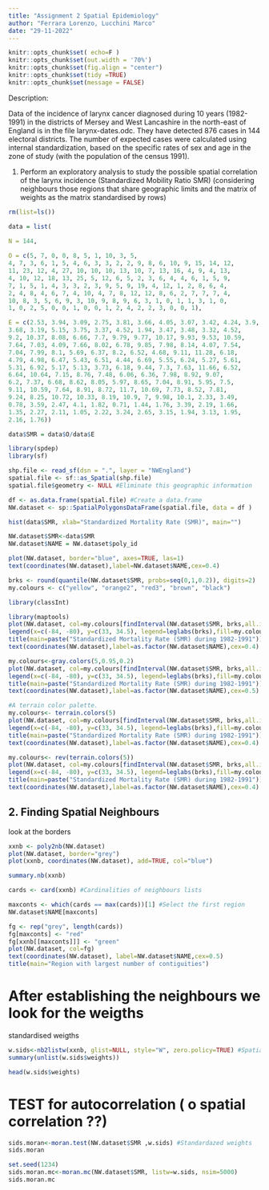 ```yaml
---
title: "Assignment 2 Spatial Epidemiology"
author: "Ferrara Lorenzo, Lucchini Marco"
date: "29-11-2022"
---
```


```r
knitr::opts_chunk$set( echo=F )
knitr::opts_chunk$set(out.width = '70%')
knitr::opts_chunk$set(fig.align = "center")
knitr::opts_chunk$set(tidy =TRUE)
knitr::opts_chunk$set(message = FALSE)
```

Description:

Data of the incidence of larynx cancer diagnosed during 10 years (1982-1991) in the districts of Mersey and West Lancashire in the north-east of England is in the file larynx-dates.odc. They have detected 876 cases in 144 electoral districts. The number of expected cases were calculated using internal standardization, based on the specific rates of sex and age in the zone of
study (with the population of the census 1991). 

1) Perform an exploratory analysis to study the possible spatial correlation of the larynx incidence (Standardized Mobility Ratio SMR) (considering neighbours those regions that share geographic limits and the matrix of weights as the matrix standardised by rows)

```r
rm(list=ls())

data = list(

N = 144, 
            
O = c(5, 7, 0, 0, 8, 5, 1, 10, 3, 5, 
4, 7, 3, 6, 1, 5, 4, 6, 3, 3, 2, 2, 9, 8, 6, 10, 9, 15, 14, 12, 
11, 23, 12, 4, 27, 10, 10, 10, 13, 10, 7, 13, 16, 4, 9, 4, 13, 
4, 10, 12, 18, 13, 25, 5, 12, 6, 5, 2, 3, 6, 4, 4, 6, 1, 5, 9, 
7, 1, 5, 1, 4, 3, 3, 2, 3, 9, 5, 9, 19, 4, 12, 1, 2, 8, 6, 4, 
2, 4, 8, 4, 6, 7, 4, 10, 4, 7, 8, 12, 12, 8, 6, 2, 7, 7, 7, 4, 
10, 8, 3, 5, 6, 9, 3, 10, 9, 8, 9, 6, 3, 1, 0, 1, 1, 3, 1, 0, 
1, 0, 2, 5, 0, 0, 1, 0, 0, 1, 2, 4, 2, 2, 3, 0, 0, 1), 

E = c(2.53, 3.94, 3.09, 2.75, 3.81, 3.66, 4.05, 3.07, 3.42, 4.24, 3.9, 3.58, 
3.68, 3.19, 5.15, 3.75, 3.37, 4.52, 1.94, 3.47, 3.48, 3.32, 4.52, 
9.2, 10.37, 8.08, 6.66, 7.7, 9.79, 9.77, 10.17, 9.93, 9.53, 10.59, 
7.64, 7.03, 4.09, 7.66, 8.02, 6.78, 9.85, 7.98, 8.14, 4.07, 7.54, 
7.04, 7.99, 8.1, 5.69, 6.37, 8.2, 6.52, 4.68, 9.11, 11.28, 6.18, 
4.79, 4.98, 6.47, 5.43, 6.51, 4.44, 6.69, 5.55, 6.24, 5.27, 5.61, 
5.31, 6.92, 5.17, 5.13, 3.73, 6.18, 9.44, 7.3, 7.63, 11.66, 6.52, 
6.64, 10.64, 7.15, 8.76, 7.48, 6.06, 6.36, 7.98, 8.92, 9.07, 
6.2, 7.37, 6.68, 8.62, 8.05, 5.97, 8.65, 7.04, 8.91, 5.95, 7.5, 
9.11, 10.59, 7.64, 8.91, 8.72, 11.7, 10.69, 7.73, 8.52, 7.81, 
9.24, 8.25, 10.72, 10.33, 8.19, 10.9, 7, 9.98, 10.1, 2.33, 3.49, 
0.78, 3.59, 2.47, 4.1, 1.82, 0.71, 1.44, 1.76, 3.39, 2.19, 1.66, 
1.35, 2.27, 2.11, 1.05, 2.22, 3.24, 2.65, 3.15, 1.94, 3.13, 1.95, 
2.16, 1.76))

data$SMR = data$O/data$E
```

```r
library(spdep)
library(sf)

shp.file <- read_sf(dsn = ".", layer = "NWEngland")
spatial.file <- sf::as_Spatial(shp.file)
spatial.file$geometry <- NULL #Eliminate this geographic information
```

```r
df <- as.data.frame(spatial.file) #Create a data.frame
NW.dataset <- sp::SpatialPolygonsDataFrame(spatial.file, data = df )
```

```r
hist(data$SMR, xlab="Standardized Mortality Rate (SMR)", main="")
```

```r
NW.dataset$SMR<-data$SMR
NW.dataset$NAME = NW.dataset$poly_id

plot(NW.dataset, border="blue", axes=TRUE, las=1)
text(coordinates(NW.dataset),label=NW.dataset$NAME,cex=0.4)
```

```r
brks <- round(quantile(NW.dataset$SMR, probs=seq(0,1,0.2)), digits=2)
my.colours <- c("yellow", "orange2", "red3", "brown", "black")
```

```r
library(classInt)
```

```r
library(maptools)
plot(NW.dataset, col=my.colours[findInterval(NW.dataset$SMR, brks,all.inside=TRUE)])
legend(x=c(-84, -80), y=c(33, 34.5), legend=leglabs(brks),fill=my.colours, bty="n",cex=0.5)
title(main=paste("Standardized Mortality Rate (SMR) during 1982-1991"))
text(coordinates(NW.dataset),label=as.factor(NW.dataset$NAME),cex=0.4)
```

```r
my.colours<-gray.colors(5,0.95,0.2)
plot(NW.dataset, col=my.colours[findInterval(NW.dataset$SMR, brks,all.inside=TRUE)])
legend(x=c(-84, -80), y=c(33, 34.5), legend=leglabs(brks),fill=my.colours, bty="n",cex=0.5)
title(main=paste("Standardized Mortality Rate (SMR) during 1982-1991"))
text(coordinates(NW.dataset),label=as.factor(NW.dataset$NAME),cex=0.5)
```


```r

#A terrain color palette.
my.colours<- terrain.colors(5)
plot(NW.dataset, col=my.colours[findInterval(NW.dataset$SMR, brks,all.inside=TRUE)])
legend(x=c(-84, -80), y=c(33, 34.5), legend=leglabs(brks),fill=my.colours, bty="n",cex=0.5)
title(main=paste("Standardized Mortality Rate (SMR) during 1982-1991"))
text(coordinates(NW.dataset),label=as.factor(NW.dataset$NAME),cex=0.4)
```


```r
my.colours<- rev(terrain.colors(5))
plot(NW.dataset, col=my.colours[findInterval(NW.dataset$SMR, brks,all.inside=TRUE)])
legend(x=c(-84, -80), y=c(33, 34.5), legend=leglabs(brks),fill=my.colours, bty="n",cex=0.5)
title(main=paste("Standardized Mortality Rate (SMR) during 1982-1991"))
text(coordinates(NW.dataset),label=as.factor(NW.dataset$NAME),cex=0.4)
```

## 2. Finding Spatial Neighbours

look at the borders

```r
xxnb <- poly2nb(NW.dataset)
plot(NW.dataset, border="grey")
plot(xxnb, coordinates(NW.dataset), add=TRUE, col="blue")
```

```r
summary.nb(xxnb)
```

```r
cards <- card(xxnb) #Cardinalities of neighbours lists

maxconts <- which(cards == max(cards))[1] #Select the first region
NW.dataset$NAME[maxconts]
```

```r
fg <- rep("grey", length(cards))
fg[maxconts] <- "red"
fg[xxnb[[maxconts]]] <- "green"
plot(NW.dataset, col=fg)
text(coordinates(NW.dataset), label=NW.dataset$NAME,cex=0.5)
title(main="Region with largest number of contiguities")
```


# After establishing the neighbours we look for the weigths

standardised weigths
```r
w.sids<-nb2listw(xxnb, glist=NULL, style="W", zero.policy=TRUE) #Spatial weights for neighbours li# w.sids$weights
summary(unlist(w.sids$weights))

head(w.sids$weights)
```

# TEST for autocorrelation ( o spatial correlation ??)
```r
sids.moran<-moran.test(NW.dataset$SMR ,w.sids) #Standardazed weights
sids.moran
```

```r
set.seed(1234)
sids.moran.mc<-moran.mc(NW.dataset$SMR, listw=w.sids, nsim=5000)
sids.moran.mc
```










